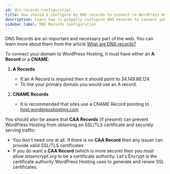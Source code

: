 ```yaml
---
id: dns-records-configuration
title: How should I configure my DNS records to connect to WordPress Hosting?
description: Learn how to properly configure DNS records to connect your domain to WordPress Hosting, including A Records, CNAME Records, and CAA Records requirements.
sidebar_label: DNS Records Configuration
---
```


DNS Records are an important and necessary part of the web. You can learn more about them from the article [What are DNS records?](https://help.wordpress.hosting/?p=10)

To connect your domain to WordPress Hosting, it must have either an **A Record** or a **CNAME**:

1. **A Records**
   - If an A Record is required then it should point to *34.149.86.124*
   - To link your primary domain you would use an A record.

2. **CNAME Records**
   - It is recommended that sites use a CNAME Record pointing to [host.wordpresshosting.com](http://host.wordpresshosting.com/)

You should also be aware that **CAA Records** (if present) can prevent WordPress Hosting from obtaining an SSL/TLS certificate and securely serving traffic:

- You don't need one at all. If there is no **CAA Record** then any issuer can provide valid SSL/TLS certificates
- If you do want a **CAA Record** (which is more secure) then you must allow *letsencrypt.org* to be a certificate authority. Let's Encrypt is the certificate authority WordPress Hosting uses to generate and renew SSL certificates.